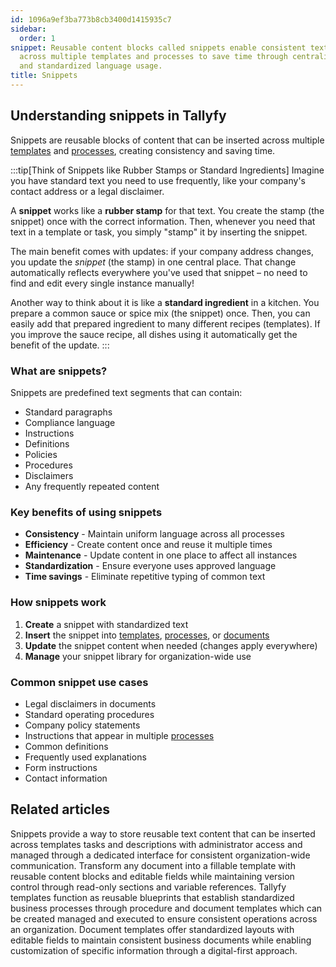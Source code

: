```yaml
---
id: 1096a9ef3ba773b8cb3400d1415935c7
sidebar:
  order: 1
snippet: Reusable content blocks called snippets enable consistent text insertion
  across multiple templates and processes to save time through centralized updates
  and standardized language usage.
title: Snippets
---
```


## Understanding snippets in Tallyfy

Snippets are reusable blocks of content that can be inserted across multiple [templates](/products/pro/documenting/templates/) and [processes](/products/pro/tracking-and-tasks/processes/), creating consistency and saving time.

:::tip[Think of Snippets like Rubber Stamps or Standard Ingredients]
Imagine you have standard text you need to use frequently, like your company's contact address or a legal disclaimer.

A **snippet** works like a **rubber stamp** for that text. You create the stamp (the snippet) once with the correct information. Then, whenever you need that text in a template or task, you simply "stamp" it by inserting the snippet.

The main benefit comes with updates: if your company address changes, you update the *snippet* (the stamp) in one central place. That change automatically reflects everywhere you've used that snippet – no need to find and edit every single instance manually!

Another way to think about it is like a **standard ingredient** in a kitchen. You prepare a common sauce or spice mix (the snippet) once. Then, you can easily add that prepared ingredient to many different recipes (templates). If you improve the sauce recipe, all dishes using it automatically get the benefit of the update.
:::

### What are snippets?

Snippets are predefined text segments that can contain:
- Standard paragraphs
- Compliance language
- Instructions
- Definitions
- Policies
- Procedures
- Disclaimers
- Any frequently repeated content

### Key benefits of using snippets

- **Consistency** - Maintain uniform language across all processes
- **Efficiency** - Create content once and reuse it multiple times
- **Maintenance** - Update content in one place to affect all instances
- **Standardization** - Ensure everyone uses approved language
- **Time savings** - Eliminate repetitive typing of common text

### How snippets work

1. **Create** a snippet with standardized text
2. **Insert** the snippet into [templates](/products/pro/documenting/templates/), [processes](/products/pro/tracking-and-tasks/processes/), or [documents](/products/pro/documenting/documents/)
3. **Update** the snippet content when needed (changes apply everywhere)
4. **Manage** your snippet library for organization-wide use

### Common snippet use cases

- Legal disclaimers in documents
- Standard operating procedures
- Company policy statements
- Instructions that appear in multiple [processes](/products/pro/tracking-and-tasks/processes/)
- Common definitions
- Frequently used explanations
- Form instructions
- Contact information


<PageTree />


## Related articles
<CardGrid>
<LinkTitleCard header="<b>Snippets > Use snippets</b>" href="/products/pro/documenting/templates/snippets/how-can-i-use-snippets-to-simplify-workflow-in-tallyfy/" > Snippets provide a way to store reusable text content that can be inserted across templates tasks and descriptions with administrator access and managed through a dedicated interface for consistent organization-wide communication. </LinkTitleCard>
<LinkTitleCard header="<b>Features > Fill in the blanks</b>" href="/products/pro/tutorials/features/fill-in-the-blanks/" > Transform any document into a fillable template with reusable content blocks and editable fields while maintaining version control through read-only sections and variable references. </LinkTitleCard>
<LinkTitleCard header="<b>Documenting > Templates</b>" href="/products/pro/documenting/templates/" > Tallyfy templates function as reusable blueprints that establish standardized business processes through procedure and document templates which can be created managed and executed to ensure consistent operations across an organization. </LinkTitleCard>
<LinkTitleCard header="<b>Documenting > Documents</b>" href="/products/pro/documenting/documents/" > Document templates offer standardized layouts with editable fields to maintain consistent business documents while enabling customization of specific information through a digital-first approach. </LinkTitleCard>
</CardGrid>